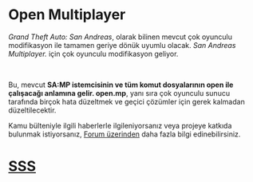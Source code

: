 # Open Multiplayer

_Grand Theft Auto: San Andreas_, olarak bilinen mevcut çok oyunculu modifikasyon ile tamamen geriye dönük uyumlu olacak. _San Andreas Multiplayer._ için çok oyunculu modifikasyon geliyor.

<br />

Bu, mevcut **SA:MP istemcisinin ve tüm komut dosyalarının open ile çalışacağı anlamına gelir. open.mp**, yanı sıra çok oyunculu sunucu tarafında birçok hata düzeltmek ve geçici çözümler için gerek kalmadan düzeltilecektir.

Kamu bülteniyle ilgili haberlerle ilgileniyorsanız veya projeye katkıda bulunmak istiyorsanız, [Forum üzerinden](https://www.burgershot.gg/showthread.php?tid=99) daha fazla bilgi edinebilirsiniz.

# [SSS](/faq?lang=tr)
